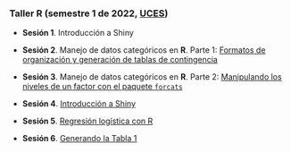 
<br>
<br>

### Taller R (semestre 1 de 2022, [UCES](https://www.ces.edu.co/))

- **Sesión 1**. Introducción a Shiny

- **Sesión 2**. Manejo de datos categóricos en **R**. Parte 1: [Formatos de organización y generación de tablas de contingencia](Taller_DatosCateg_mar_2022/FormatosDatosCateg.html)

- **Sesión 3**. Manejo de datos categóricos en **R**. Parte 2: [Manipulando los niveles de un factor con el paquete `forcats`](Taller_DatosCateg_mar_2022/FormatosDatosCateg2.html)

- **Sesión 4**. [Introducción a Shiny](Taller_Shiny_abr_2022/IntroShiny.html)

- **Sesión 5**. [Regresión logística con R](Taller_DatosCateg_mar_2022/RegLogistica.html)

- **Sesión 6**. [Generando la Tabla 1](Taller_Tabla1/Taller_Tabla1.html)


